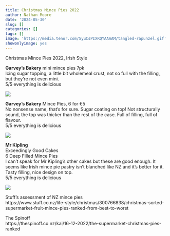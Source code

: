 ```yaml
---
title: Christmas Mince Pies 2022
author: Nathan Moore
date: '2024-05-30'
slug: []
categories: []
tags: []
image: 'https://media.tenor.com/SyuCsPIXRQYAAAAM/tangled-rapunzel.gif'
showonlyimage: yes
---
```


Christmas Mince Pies 2022, Irish Style

<!--more-->

**Garvey's Bakery** mini mince pies 7pk     
Icing sugar topping, a little bit wholemeal crust, not so full with the filling, but they're not even mini.          
5/5 everything is delicious

![](/img/fb22xmas/garveys1.jpg)

**Garvey's Bakery** Mince Pies, 6 for €5        
No nonsense name, that's for sure. Sugar coating on top! Not structurally sound, the top was thicker than the rest of the case. Full of filling, full of flavour.          
5/5 everything is delicious

![](/img/fb22xmas/garveys2.jpg)

**Mr Kipling**          
Exceedingly Good Cakes         
6 Deep Filled Mince Pies        
I can't speak for Mr Kipling's other cakes but these are good enough. It seems like Irish mince pie pastry isn't blanched like NZ and it's better for it. Tasty filling, nice design on top.            
5/5 everything is delicious

![](/img/fb22xmas/mrkipling.jpg)

Stuff's assessment of NZ mince pies       
https://www.stuff.co.nz/life-style/christmas/300766838/christmas-sorted-supermarket-fruit-mince-pies-ranked-from-best-to-worst

The Spinoff         
https://thespinoff.co.nz/kai/16-12-2022/the-supermarket-christmas-pies-ranked



